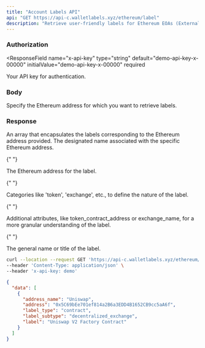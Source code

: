 ```yaml
---
title: "Account Labels API"
api: "GET https://api-c.walletlabels.xyz/ethereum/label"
description: "Retrieve user-friendly labels for Ethereum EOAs (Externally Owned Accounts) and Smart Contracts. Labels can be incredibly useful for categorizing your Ethereum interactions."
---
```


### Authorization

<ResponseField
  name="x-api-key"
  type="string"
  default="demo-api-key-x-00000"
  initialValue="demo-api-key-x-00000"
  required
>
  Your API key for authentication.
</ResponseField>

### Body

<ParamField query="address" type="string" required>
  Specify the Ethereum address for which you want to retrieve labels.
</ParamField>

### Response

<ResponseField name="data" type="array">
  An array that encapsulates the labels corresponding to the Ethereum address provided.

<Expandable title="Label Object">

<ResponseField name="address_name" type="string">
  The designated name associated with the specific Ethereum address.
</ResponseField>

{" "}

<ResponseField name="address" type="string">
  The Ethereum address for the label.
</ResponseField>

{" "}

<ResponseField name="label_type" type="string">
  Categories like 'token', 'exchange', etc., to define the nature of the label.
</ResponseField>

{" "}

<ResponseField name="label_subtype" type="string">
  Additional attributes, like token_contract_address or exchange_name, for a
  more granular understanding of the label.
</ResponseField>

{" "}

<ResponseField name="label" type="string">
  The general name or title of the label.
</ResponseField>

  </Expandable>
</ResponseField>

<RequestExample>

```bash Example Request
curl --location --request GET 'https://api-c.walletlabels.xyz/ethereum/address?address=0x5C69bEe701ef814a2B6a3EDD4B1652CB9cc5aA6f' \
--header 'Content-Type: application/json' \
--header 'x-api-key: demo'
```

</RequestExample>

<ResponseExample>

```json Response
{
  "data": [
    {
      "address_name": "Uniswap",
      "address": "0x5C69bEe701ef814a2B6a3EDD4B1652CB9cc5aA6f",
      "label_type": "contract",
      "label_subtype": "decentralized_exchange",
      "label": "Uniswap V2 Factory Contract"
    }
  ]
}
```

</ResponseExample>
